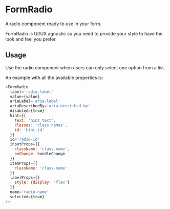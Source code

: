 
<Meta title="DCXLibrary/Form/Radio/documentation" component={FormRadio} />

# FormRadio

A radio component ready to use in your form. 

FormRadio is UI/UX agnostic so you need to provide your style to have the look and feel you prefer.

## Usage

Use the radio component when users can only select one option from a list.

An example with all the available properties is:

```js
<FormRadio
  label='radio-label'
  value={value}
  ariaLabel='aria-label'
  ariaDescribedBy='aria-described-by'
  disabled={true}
  hint={{
    text: 'hint text',
    classes: 'class names',
    id: 'hint-id'
  }}
  id='radio-id'
  inputProps={{
    className: 'class-name',
    onChange: handleChange
  }}
  itemProps={{
    className: 'class-name'
  }}
  labelProps={{
    style: {display: 'flex'}
  }}
  name='radio-name'
  selected={true}
/>
```

<Props of={FormRadio} />
